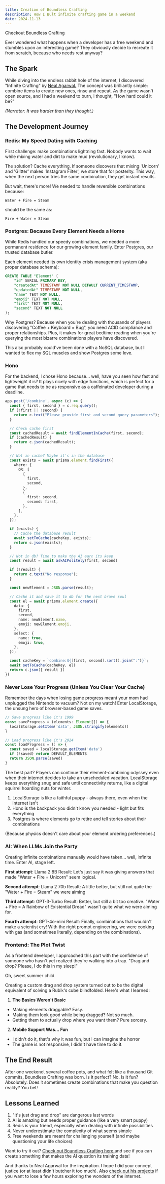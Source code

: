 ```yaml
---
title: Creation of Boundless Crafting
description: How I Bult infinite crafting game in a weekend
date: 2024-11-13
---
```


<div>
  <MarkdownVideo
    src="https://nikicaraznatovic-portfolio.s3.eu-central-1.amazonaws.com/blogs/boundless-crafting-blob/boundless+crafting.mp4"
  />
  <LinkExternal href="https://boundless-crafting.nikicaraznatovic.me/" target="_blank" className="mt-2">
    Checkout Boundless Crafting
  </LinkExternal>
</div>

Ever wondered what happens when a developer has a free weekend and stumbles upon an interesting game? They obviously decide to recreate it from scratch, because who needs rest anyway?

## The Spark

While diving into the endless rabbit hole of the internet, I discovered "Infinite Crafting" by <a href="https://neal.fun/" target="_blank" >Neal Agarwal.</a> The concept was brilliantly simple: combine items to create new ones, rinse and repeat. As the game wasn't open source, and I had a weekend to burn, I thought, "How hard could it be?"

*(Narrator: It was harder than they thought.)*

## The Development Journey

### Redis: My Speed Dating with Caching

First challenge: make combinations lightning fast. Nobody wants to wait while mixing water and dirt to make mud (revolutionary, I know).

The solution? Cache everything. If someone discovers that mixing 'Unicorn' and 'Glitter' makes 'Instagram Filter', we store that for posterity. This way, when the next person tries the same combination, they get instant results.

But wait, there's more! We needed to handle reversible combinations because:
```
Water + Fire = Steam
```
should be the same as:
```
Fire + Water = Steam
```

### Postgres: Because Every Element Needs a Home

While Redis handled our speedy combinations, we needed a more permanent residence for our growing element family. Enter Postgres, our trusted database butler.

Each element needed its own identity crisis management system (aka proper database schema):
```sql
CREATE TABLE "Element" (
    "id" SERIAL PRIMARY KEY,
    "createdAt" TIMESTAMP NOT NULL DEFAULT CURRENT_TIMESTAMP,
    "updatedAt" TIMESTAMP NOT NULL,
    "name" TEXT NOT NULL,
    "emoji" TEXT NOT NULL,
    "first" TEXT NOT NULL,
    "second" TEXT NOT NULL
);
```

Why Postgres? Because when you're dealing with thousands of players discovering "Coffee + Keyboard = Bug", you need ACID compliance and proper relationships. Plus, it makes for great bedtime reading when you're querying the most bizarre combinations players have discovered.

This also probably could've been done with a NoSQL database, but I wanted to flex my SQL muscles and show Postgres some love.

### Hono

For the backend, I chose Hono because... well, have you seen how fast and lightweight it is? It plays nicely with edge functions, which is perfect for a game that needs to be as responsive as a caffeinated developer during a deadline.

```typescript
app.post('/combine', async (c) => {
  const { first, second } = c.req.query();
  if (!first || !second) {
    return c.text("Please provide first and second query parameters");
  }

  // Check cache first
  const cachedResult = await findElementInCache(first, second);
  if (cachedResult) {
    return c.json(cachedResult);
  }

  // Not in cache? Maybe it's in the database
  const exists = await prisma.element.findFirst({
    where: {
      OR: [
        {
          first,
          second,
        },
        {
          first: second,
          second: first,
        },
      ],
    },
  });

  if (exists) {
    // Cache the database result
    await setToCache(cacheKey, exists);
    return c.json(exists);
  }

  // Not in db? Time to make the AI earn its keep
  const result = await askAIPolitely(first, second)

  if (!result) {
    return c.text("No response");
  }

  const newElement = JSON.parse(result);

  // Cache it and save it to db for the next brave soul
  const el = await prisma.element.create({
    data: {
      first,
      second,
      name: newElement.name,
      emoji: newElement.emoji,
    },
    select: {
      name: true,
      emoji: true,
    },
  });

  const cacheKey = `combine:${[first, second].sort().join(":")}`;
  await setToCache(cacheKey, el)
  return c.json({ result })
})
```

### Never Lose Your Progress (Unless You Clear Your Cache)

Remember the days when losing game progress meant your mom had unplugged the Nintendo to vacuum? Not on my watch! Enter LocalStorage, the unsung hero of browser-based game saves.

```typescript
// Save progress like it's 1999
const saveProgress = (elements: Element[]) => {
  localStorage.setItem('data', JSON.stringify(elements))
}

// Load progress like it's 2024
const loadProgress = () => {
  const saved = localStorage.getItem('data')
  if (!saved) return DEFAULT_ELEMENTS
  return JSON.parse(saved)
}
```

The best part? Players can continue their element-combining odyssey even when their internet decides to take an unscheduled vacation. LocalStorage keeps everything snug and safe until connectivity returns, like a digital squirrel hoarding nuts for winter.

1. LocalStorage is like a faithful puppy - always there, even when the internet isn't
2. Hono is the backpack you didn't know you needed - light but fits everything
3. Postgres is where elements go to retire and tell stories about their combinations

(Because physics doesn't care about your element ordering preferences.)

### AI: When LLMs Join the Party

Creating infinite combinations manually would have taken... well, infinite time. Enter AI, stage left.

**First attempt**: Llama 2 8B
Result: Let's just say it was giving answers that made "Water + Fire = Unicorn" seem logical.

**Second attempt**: Llama 2 70b
Result: A little better, but still not quite the "Water + Fire = Steam" we were aiming

**Third attempt**: GPT-3-Turbo
Result: Better, but still a bit too creative. "Water + Fire = A Rainbow of Existential Dread" wasn't quite what we were aiming for.

**Fourth attempt**: GPT-4o-mini
Result: Finally, combinations that wouldn't make a scientist cry! With the right prompt engineering, we were cooking with gas (and sometimes literally, depending on the combinations).

### Frontend: The Plot Twist

As a frontend developer, I approached this part with the confidence of someone who hasn't yet realized they're walking into a trap. "Drag and drop? Please, I do this in my sleep!"

Oh, sweet summer child.

Creating a custom drag and drop system turned out to be the digital equivalent of solving a Rubik's cube blindfolded. Here's what I learned:

1. **The Basics Weren't Basic**
- Making elements draggable? Easy.
- Making them look good while being dragged? Not so much.
- Getting them to actually drop where you want them? Pure sorcery.

2. **Mobile Support Was... Fun**
- I didn't do it, that's why it was fun, but I can imagine the horror
- The game is not responsive, I didn't have time to do it.

## The End Result

After one weekend, several coffee pots, and what felt like a thousand Git commits, Boundless Crafting was born. Is it perfect? No. Is it fun? Absolutely. Does it sometimes create combinations that make you question reality? You bet!

## Lessons Learned

1. "It's just drag and drop" are dangerous last words
2. AI is amazing but needs proper guidance (like a very smart puppy)
3. Redis is your friend, especially when dealing with infinite possibilities
4. Never underestimate the complexity of what seems simple
5. Free weekends are meant for challenging yourself (and maybe questioning your life choices)

Want to try it out? <a href="https://boundless-crafting.nikicaraznatovic.me/" target="_blank">
  Check out Boundless Crafting here
</a> and see if you can create something that makes the AI question its training data!

And thanks to Neal Agarwal for the inspiration. I hope I did your concept justice (or at least didn't butcher it too much).
Also <a href="https://neal.fun/" target="_blank">check out his projects</a> if you want to lose a few hours exploring the wonders of the internet.
